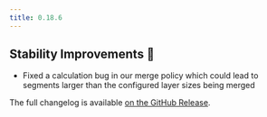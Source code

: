 ```yaml
---
title: 0.18.6
---
```


## Stability Improvements 💪

- Fixed a calculation bug in our merge policy which could lead to segments larger than the configured layer sizes being merged

The full changelog is available [on the GitHub Release](https://github.com/paradedb/paradedb/releases/tag/v0.18.6).

